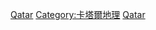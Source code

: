 {{Catnav|頁面分類|地理|各國地理|卡塔爾地理}}
{{Catnav|頁面分類|各種主題的頁面分類|類型|國家公園}}
{{Catnav|頁面分類|各種主題的頁面分類|按國家分類|各國地理|卡塔爾地理}}
{{Commons category|National parks of Qatar}}

[[Category:亞洲國家公園|Qatar]]
[[Category:卡塔爾地理|Category:卡塔爾地理]]
[[Category:各國國家公園|Qatar]]
